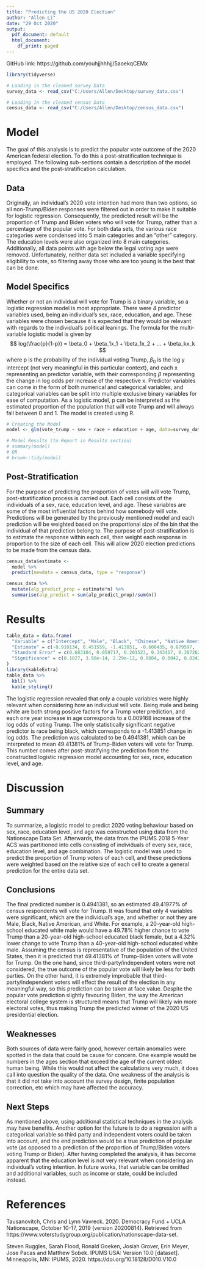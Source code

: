 ---
title: "Predicting the US 2020 Election"
author: "Allen Li"
date: "29 Oct 2020"
output:
  pdf_document: default
  html_document:
    df_print: paged
---

GitHub link: https://github.com/youhjjhhhjj/5aoekqCEMx

```{r setup, include=FALSE}
library(tidyverse)

# Loading in the cleaned survey Data
survey_data <- read_csv("C:/Users/Allen/Desktop/survey_data.csv")

# Loading in the cleaned census Data
census_data <- read_csv("C:/Users/Allen/Desktop/census_data.csv")

```

# Model
The goal of this analysis is to predict the popular vote outcome of the 2020 American federal election. To do this a post-stratification technique is employed. The following sub-sections contain a description of the model specifics and the post-stratification calculation.

## Data
Originally, an individual's 2020 vote intention had more than two options, so all non-Trump/Biden responses were filtered out in order to make it suitable for logistic regression. Consequently, the predicted result will be the proportion of Trump and Biden voters who will vote for Trump, rather than a percentage of the popular vote. For both data sets, the various race categories were condensed into 5 main categories and an "other" category. The education levels were also organized into 8 main categories. Additionally, all data points with age below the legal voting age were removed. Unfortunately, neither data set included a variable specifying eligibility to vote, so filtering away those who are too young is the best that can be done.

## Model Specifics
Whether or not an individual will vote for Trump is a binary variable, so a logistic regression model is most appropriate. There were 4 predictor variables used, being an individual's sex, race, education, and age. These variables were chosen because it is expected that they would be relevant with regards to the individual's political leanings. The formula for the multi-variable logistic model is given by 
$$ log(\frac{p}{1-p}) = \beta_0 + \beta_1x_1 + \beta_1x_2 + ... + \beta_kx_k $$
where p is the probability of the individual voting Trump, $\beta_0$ is the log y intercept (not very meaningful in this particular context), and each x representing an predictor variable, with their corresponding $\beta$ representing the change in log odds per increase of the respective x. Predictor variables can come in the form of both numerical and categorical variables, and categorical variables can be split into multiple exclusive binary variables for ease of computation. As a logistic model, p can be interpreted as the estimated proportion of the population that will vote Trump and will always fall between 0 and 1. The model is created using R.

```{r, include=FALSE}

# Creating the Model
model <- glm(vote_trump ~ sex + race + education + age, data=survey_data, family="binomial")

# Model Results (to Report in Results section)
# summary(model)
# OR
# broom::tidy(model)

```

## Post-Stratification 
For the purpose of predicting the proportion of votes will will vote Trump, post-stratification process is carried out. Each cell consists of the individuals of a sex, race, education level, and age. These variables are some of the most influential factors behind how somebody will vote. Predictions will be generated by the previously mentioned model and each prediction will be weighted based on the proportional size of the bin that the individual of that prediction belong to. The purpose of post-stratification is to estimate the response within each cell, then weight each response in proportion to the size of each cell. This will allow 2020 election predictions to be made from the census data.

```{r, include=FALSE}


census_data$estimate <-
  model %>%
  predict(newdata = census_data, type = "response")

census_data %>%
  mutate(alp_predict_prop = estimate*n) %>%
  summarise(alp_predict = sum(alp_predict_prop)/sum(n))


```


# Results
```{r, echo=FALSE, warning=FALSE, message=FALSE}
table_data = data.frame(
  "Variable" = c("Intercept", "Male", "Black", "Chinese", "Native American", "Other", "White", "Associate Degree", "Bachelors Degree", "Completed some college, but no degree", "Completed some high school", "Doctorate degree", "High school graduate", "Masters degree", "Middle School", "Age"),
  "Estimate" = c(-0.910134, 0.451559, -1.413851, -0.600435, 0.879597, -0.043436, 0.734184, -0.559475, -0.443903, -0.329058, -0.002936, 0.051483, -0.066156, -0.379101, -0.344776, 0.009168),
  "Standard Error" = c(0.683104, 0.059717, 0.201523, 0.343417, 0.307262, 0.195512, 0.158645, 0.668719, 0.663877, 0.664583, 0.668781, 0.688928, 0.664610, 0.667322, 0.848278, 0.001849),
  "Significance" = c(0.1827, 3.98e-14, 2.29e-12, 0.0804, 0.0042, 0.8242, 3.69e-06, 0.4028, 0.5037, 0.6205, 0.9965, 0.9404, 0.9207, 0.5700, 0.6844, 7.12e-07)
)
library(kableExtra)
table_data %>%
  kbl() %>%
  kable_styling()
```
The logistic regression revealed that only a couple variables were highly relevant when considering how an individual will vote. Being male and being white are both strong positive factors for a Trump voter prediction, and each one year increase in age corresponds to a 0.009168 increase of the log odds of voting Trump. The only statistically significant negative predictor is race being black, which corresponds to a -1.413851 change in log odds. The prediction was calculated to be 0.4941381, which can be interpreted to mean 49.41381% of Trump-Biden voters will vote for Trump. This number comes after post-stratifying the prediction from the constructed logistic regression model accounting for sex, race, education level, and age.

# Discussion
## Summary
To summarize, a logistic model to predict 2020 voting behaviour based on sex, race, education level, and age was constructed using data from the Nationscape Data Set. Afterwards, the data from the IPUMS 2018 5-Year ACS was partitioned into cells consisting of individuals of every sex, race, education level, and age combination. The logistic model was used to predict the proportion of Trump voters of each cell, and these predictions were weighted based on the relative size of each cell to create a general prediction for the entire data set. 

## Conclusions
The final predicted number is 0.4941381, so an estimated 49.41977% of census respondents will vote for Trump. It was found that only 4 variables were significant, which are the individual's age, and whether or not they are Male, Black, Native American, and White. For example, a 20-year-old high-school educated white male would have a 49.78% higher chance to vote Trump than a 20-year-old high-school educated black female, but a 4.32% lower change to vote Trump than a 40-year-old high-school educated white male. Assuming the census is representative of the population of the United States, then it is predicted that 49.41381% of Trump-Biden voters will vote for Trump. On the one hand, since third-party/independent voters were not considered, the true outcome of the popular vote will likely be less for both parties. On the other hand, it is extremely improbable that third-party/independent voters will effect the result of the election in any meaningful way, so this prediction can be taken at face value. Despite the popular vote prediction slightly favouring Biden, the way the American electoral college system is structured means that Trump will likely win more electoral votes, thus making Trump the predicted winner of the 2020 US presidential election.

## Weaknesses
Both sources of data were fairly good, however certain anomalies were spotted in the data that could be cause for concern. One example would be numbers in the ages section that exceed the age of the current oldest human being. While this would not affect the calculations very much, it does call into question the quality of the data. One weakness of the analysis is that it did not take into account the survey design, finite population correction, etc which may have affected the accuracy. 

## Next Steps
As mentioned above, using additional statistical techniques in the analysis may have benefits. Another option for the future is to do a regression with a categorical variable so third party and independent voters could be taken into account, and the end prediction would be a true prediction of popular vote (as opposed to a prediction of the proportion of Trump/Biden voters voting Trump or Biden). After having completed the analysis, it has become apparent that the education level is not very relevant when considering an individual's voting intention. In future works, that variable can be omitted and additional variables, such as income or state, could be included instead.


# References
Tausanovitch, Chris and Lynn Vavreck. 2020. Democracy Fund + UCLA Nationscape, October 10-17, 2019 (version 20200814). Retrieved from https://www.voterstudygroup.org/publication/nationscape-data-set.

Steven Ruggles, Sarah Flood, Ronald Goeken, Josiah Grover, Erin Meyer, Jose Pacas and Matthew Sobek. IPUMS USA: Version 10.0 [dataset]. Minneapolis, MN: IPUMS, 2020. https://doi.org/10.18128/D010.V10.0


